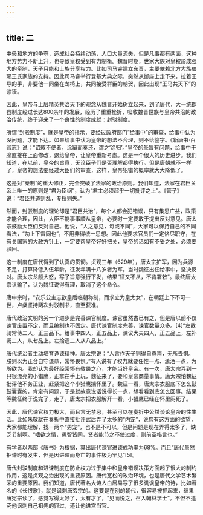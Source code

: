 ```yaml
---
---
---
```

title: 二
---



中央和地方的争夺，造成社会持续动荡，人口大量流失，但是凡事都有两面，这种地方势力不断上升，也导致皇权受到有力制衡。魏晋时期，世家大族对皇权形成强大的牵制，天子只能和士族分享权力。比如司马睿建立东晋，主要依赖北方大族琅琊王氏家族的支持。因此司马睿举行登基大典之际，突然从御座上走下来，拉着王导的手，非要他一同坐在龙椅上，共同接受群臣的朝贺，因此出现“王马共天下”的谚语。

因此，皇帝与上层精英共治天下的观念从魏晋开始树立起来，到了唐代，大一统郡县制度经过长达800余年的发展，经历了重重挫折，吸收魏晋世族与皇帝共治的政治传统，终于迎来了一个良性的制度成就：封驳制度。

所谓“封驳制度”，就是皇帝的指示，要经过政府部门“给事中”的审查，给事中认为没问题，才能下达。如果给事中认为皇帝的想法不合理，则不给签字。《新唐书·百官志》说：“诏敕不便者，涂窜而奏还，谓之‘涂归’。”皇帝的圣旨有问题，给事中干脆直接在上面修改，退给皇帝，让皇帝重新考虑。这是一个很大的历史进步。我们知道，在以前，皇帝的旨意，无论臣子们是否理解都得执行。但是唐朝就不一样了，皇帝的想法要经过大臣们的审查，这样，皇帝犯错的概率就大大降低了。

这是对“秦制”的重大修正，完全突破了法家的政治原则。我们知道，法家在君臣关系上唯一的原则是“君为臣纲”，认为“君主必须超乎一切批评之上”。《管子》说：“君臣共道则乱，专授则失。”

然而，封驳制度的理论却是“君臣共治”，每个人都会犯错误，只有集思广益，政策才能合理，因此，大臣不能事事顺从皇帝，必要时一定要敢于提出反对意见。唐太宗鼓励大臣们反对自己。他说，“人之意见，每或不同”，大家可以保持自己的不同看法，“勿上下雷同也”，不用非得统一思想。因此他要求官员们一定恪尽职守，在有关国家的大政方针上，一定要帮皇帝好好把关，皇帝的话如有不妥之处，必须要驳回。

这一制度在唐代得到了认真的贯彻。贞观三年（629年），唐太宗扩军，因为兵源不足，打算降低入伍年龄，征发年满十八岁者为军。当时魏征出任给事中，坚决反对。唐太宗龙颜大怒，写了旨意强行下发，结果“征又不从，不肯署敕”。最终唐太宗认输了，认为魏征说得有理，取消了这个命令。

唐中宗时，“安乐公主志欲皇后临朝称制，而求立为皇太女”，在朝廷上下不可一世，卢粲坚持两次封驳制书，直至获准。

唐代政治文明的另一个进步是完善谏官制度。谏官虽然古已有之，但是唐以前不仅谏官废置不定，而且编制也不固定。唐代谏官制度完善，谏官数量众多。[4]“左散骑常侍二人，正三品下。给事中四人，正五品上，谏议大夫四人，正五品上，左补阙二人，从七品上。左拾遗二人从八品上。”

唐代统治者主动培育诤谏精神。唐太宗说：“人言作天子则得自尊崇，无所畏惧。朕则以为正合自守谦恭，常怀畏惧。”有人说有了权力就要任性一点、潇洒一点，为所欲为。我却认为最好经常怀有敬畏之心，才能当好皇帝。有一次，唐太宗弄到一只很漂亮的小猎鹰，正拿在手上玩，魏征来了，要和皇帝商量事情。唐太宗怕魏征批评他不务正业，赶紧把这个小猎鹰揣怀里了。魏征一看，唐太宗衣服底下怎么鼓鼓囊囊的，肯定有问题，于是就故意说话说得长一点，想看看到底怎么回事。结果等魏征终于说完了，走了，唐太宗把衣服解开一看，小猎鹰已经在怀里闷死了。

因此，唐代谏官权力极大，而且言无禁忌，甚至可以在奏折中公然谈论皇帝的性生活。比如朱敬就在奏折中直接批评武后弄了太多的“内宠”，说您有这方面的欲望，大家都能理解，找一两个“男宠”，也不是不可以，但是问题是现在弄得太多了，缺乏节制啊。“嗜欲之情，愚智皆同，贤者能节之不使过度，则前圣格言也。”

有学者以两部《唐书》为根据，算出唐代谏官进谏成功率为68%。而且“唐代虽然拒谏时有发生，但是因进谏而身亡的事件极为罕见”[5]。

唐代封驳制度和进谏制度在防止权力过于集中和皇帝错误决策方面起了很大的制约作用，这是贞观之治出现的重要原因。唐代宽松的政治环境，也是唐代文学艺术繁荣的重要原因。我们知道，唐代著名大诗人白居易写了很多讥讽皇帝的诗，比如著名的《长恨歌》，就是讽刺唐玄宗的。这要是在别的朝代，很容易被抓起来，结果唐宪宗读了，感觉写得太好了，太有才了，“见而悦之，召入翰林学士”。不但不追究他讽刺自己祖先的罪过，还让他进宫当官。